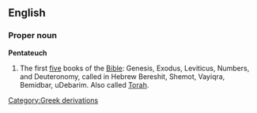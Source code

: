 ==English==
===Proper noun===
'''Pentateuch'''
#The first [[five]] books of the [[Bible]]: Genesis, Exodus, Leviticus, Numbers, and Deuteronomy, called in Hebrew Bereshit, Shemot, Vayiqra, Bemidbar, uDebarim. Also called [[Torah]].
[[Category:Greek derivations]]